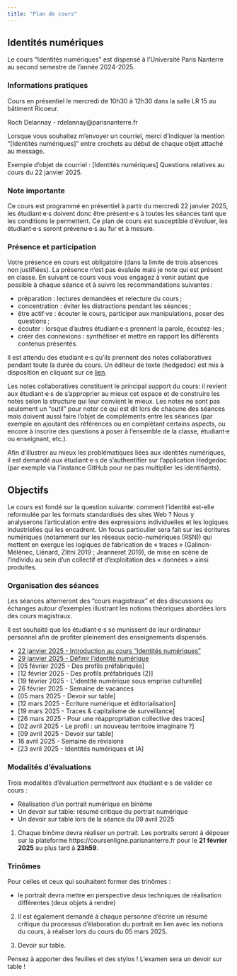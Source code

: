 ```yaml
---
title: "Plan de cours"
---
```


## Identités numériques

Le cours "Identités numériques" est dispensé à l'Université Paris Nanterre au second semestre de l'année 2024-2025.

### Informations pratiques

Cours en présentiel le mercredi de 10h30 à 12h30 dans la salle LR 15 au bâtiment Ricoeur.  

Roch Delannay - rdelannay@parisnanterre.fr

::: {.callout-note}

Lorsque vous souhaitez m'envoyer un courriel, merci d'indiquer la mention "\[Identités numériques\]" entre crochets au début de chaque objet attaché au message. 

Exemple d'objet de courriel : \[Identités numériques\] Questions relatives au cours du 22 janvier 2025.

:::

### Note importante

Ce cours est programmé en présentiel à partir du mercredi 22 janvier 2025, les étudiant·e·s doivent donc être présent·e·s à toutes les séances tant que les conditions le permettent. Ce plan de cours est susceptible d’évoluer, les étudiant·e·s seront prévenu·e·s au fur et à mesure.

### Présence et participation 

Votre présence en cours est obligatoire (dans la limite de trois absences non justifiées). La présence n’est pas évaluée mais je note qui est présent en classe. En suivant ce cours vous vous engagez à venir autant que possible à chaque séance et à suivre les recommandations suivantes :

- préparation : lectures demandées et relecture du cours ;
- concentration : éviter les distractions pendant les séances ;
- être actif·ve : écouter le cours, participer aux manipulations, poser des questions ;
- écouter : lorsque d’autres étudiant·e·s prennent la parole, écoutez-les ;
- créer des connexions : synthétiser et mettre en rapport les différents contenus présentés.

::: {.callout-note}

Il est attendu des étudiant·e·s qu'ils prennent des notes collaboratives pendant toute la durée du cours. Un éditeur de texte (hedgedoc) est mis à disposition en cliquant sur ce [lien](https://pad.libreon.fr/6qb9AY0sSiW_36iGCFyNYg?view).

Les notes collaboratives constituent le principal support du cours: il revient aux étudiant·e·s de s'approprier au mieux cet espace et de construire les notes selon la structure qui leur convient le mieux. Les notes ne sont pas seulement un "outil" pour noter ce qui est dit lors de chacune des séances mais doivent aussi faire l'objet de compléments entre les séances (par exemple en ajoutant des références ou en complétant certains aspects, ou encore à inscrire des questions à poser à l'ensemble de la classe, étudiant·e ou enseignant, etc.).

::: {.callout-important collapse="true"}

Afin d'illustrer au mieux les problématiques liées aux identités numériques, il est demandé aux étudiant·e·s de s'authentifier sur l'application Hedgedoc (par exemple via l'instance GitHub pour ne pas multiplier les identifiants).

:::

:::

## Objectifs

Le cours est fondé sur la question suivante: comment l’identité est-elle reformulée par les formats
standardisés des sites Web ?
Nous y analyserons l’articulation entre des expressions individuelles et les logiques industrielles qui les
encadrent. Un focus particulier sera fait sur les écritures numériques (notamment sur les réseaux socio-numériques (RSN)) qui mettent en exergue les logiques de fabrication de « traces » (Galinon-Mélénec, Liénard, Zlitni 2019 ; Jeanneret 2019), de mise en scène de l’individu au sein d’un collectif et d’exploitation des « données » ainsi produites.


### Organisation des séances

Les séances alterneront des "cours magistraux" et des discussions ou échanges autour d'exemples illustrant les notions théoriques abordées lors des cours magistraux. 

Il est souhaité que les étudiant·e·s se munissent de leur ordinateur personnel afin de profiter pleinement des enseignements dispensés.

- [22 janvier 2025 - Introduction au cours "Identités numériques"](posts/220125.qmd)
- [29 janvier 2025 - Définir l'identité numérique](posts/290125.qmd)
- [05 février 2025 - Des profils préfabriqués]<!-- (posts/050225.qmd) -->
- [12 février 2025 - Des profils préfabriqués (2)]<!-- (posts/120225.qmd) -->
- [19 février 2025 - L'identité numérique sous emprise culturelle]<!-- (posts/190225.qmd) -->
- 26 février 2025 - Semaine de vacances
- [05 mars 2025 - Devoir sur table]<!-- (posts/020325.qmd) -->
- [12 mars 2025 - Écriture numérique et éditorialisation]<!-- (posts/120325.qmd) -->
- [19 mars 2025 - Traces & capitalisme de surveillance]<!-- (posts/190325.qmd) -->
- [26 mars 2025 - Pour une réappropriation collective des traces]<!-- (posts/260325.qmd) -->
- [02 avril 2025 - Le profil : un nouveau territoire imaginaire ?]<!-- (posts/020425.qmd) -->
- [09 avril 2025 - Devoir sur table]<!-- (posts/090425.qmd) -->
- 16 avril 2025 - Semaine de révisions
- [23 avril 2025 - Identités numériques et IA]<!-- (posts/230425.qmd) -->

### Modalités d'évaluations

Trois modalités d'évaluation permettront aux étudiant·e·s de valider ce cours : 

- Réalisation d'un portrait numérique en binôme 
- Un devoir sur table: résumé critique du portrait numérique
- Un devoir sur table lors de la séance du 09 avril 2025

1. Chaque binôme devra réaliser un portrait. Les portraits seront à déposer sur la plateforme https://coursenligne.parisnanterre.fr pour le **21 février 2025** au plus tard à **23h59**.

::: {.callout-important}

### Trinômes

Pour celles et ceux qui souhaitent former des trinômes : 

- le portrait devra mettre en perspective deux techniques de réalisation différentes (deux objets à rendre)

:::

2. Il est également demandé à chaque personne d'écrire un résumé critique du processus d'élaboration du portrait en lien avec les notions du cours, à réaliser lors du cours du 05 mars 2025.


3. Devoir sur table.

::: {.callout-warning}

Pensez à apporter des feuilles et des stylos ! L'examen sera un devoir sur table !

:::
